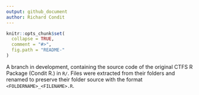 ```yaml
---
output: github_document
author: Richard Condit
---
```


<!-- README.md is generated from README.Rmd. Please edit that file -->

```r
knitr::opts_chunk$set(
  collapse = TRUE,
  comment = "#>",
  fig.path = "README-"
)
```

A branch in development, containing the source code of the original CTFS R Package (Condit R.) in `R/`. Files were extracted from their folders and renamed to preserve their folder source with the format `<FOLDERNAME>_<FILENAME>.R`.
